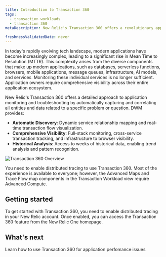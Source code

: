 ```yaml
---
title: Introduction to Transaction 360
tags:
  - transaction workloads
  - transaction 360
metaDescription: New Relic's Transaction 360 offers a revolutionary approach to application monitoring and troubleshooting by automatically capturing and correlating all entities and data related to a specific problem or question.

freshnessValidatedDate: never
---
```



In today's rapidly evolving tech landscape, modern applications have become increasingly complex, leading to a significant rise in Mean Time to Resolution (MTTR). This complexity arises from the diverse components that make up modern applications, such as databases, serverless functions, browsers, mobile applications, message queues, infrastructure, AI models, and services. Monitoring these individual services is no longer sufficient. Application owners require comprehensive visibility across their entire application ecosystem.

New Relic's Transaction 360 offers a detailed approach to application monitoring and troubleshooting by automatically capturing and correlating all entities and data related to a specific problem or question. DWM provides:

- **Automatic Discovery**: Dynamic service relationship mapping and real-time transaction flow visualization.
- **Comprehensive Visibility**: Full-stack monitoring, cross-service transaction tracking, and infrastructure to browser visibility.
- **Historical Analysis**: Access to weeks of historical data, enabling trend analysis and pattern recognition.

<img
  title="Transaction 360 Overview"
  alt="Transaction 360 Overview"
  src="/images/transaction360.gif"
/>



<Callout variant="important">

You need to enable distributed tracing to use Transaction 360. Most of the experience is available to everyone; however, the Advanced Maps and Trace Flow map components in the Transaction Workload view require Advanced Compute.
</Callout>


## Getting started

To get started with Transaction 360, you need to enable distributed tracing in your New Relic account. Once enabled, you can access the Transaction 360 feature from the New Relic One homepage.


## What's next

<DocTiles>

  <DocTile title="Transaction 360 UI" path="/docs/apm/transactions/workload-performance-monitoring/transaction-workloads" >Learn how to use Transaction 360 for application perfomance issues</DocTile>
</DocTiles>

